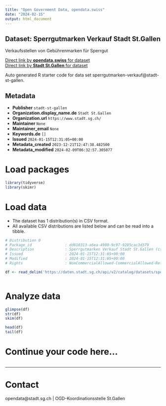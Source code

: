 ```yaml
---
title: "Open Government Data, opendata.swiss"
date: "2024-02-15"
output: html_document
---
```


## Dataset: Sperrgutmarken Verkauf Stadt St.Gallen

Verkaufsstellen von Gebührenmarken für Sperrgut

[Direct link by **opendata.swiss** for dataset](https://opendata.swiss/de/dataset/sperrgutmarken-verkauf)<br>
[Direct link by **Stadt St.Gallen** for dataset](https://daten.stadt.sg.ch/explore/dataset/sperrgutmarken-verkauf/)

Auto generated R starter code for data set sperrgutmarken-verkauf@stadt-st-gallen.

## Metadata

- **Publisher** `stadt-st-gallen`
- **Organization.display_name.de** `Stadt St.Gallen`
- **Organization.url** `https://www.stadt.sg.ch/`
- **Maintainer** `None`
- **Maintainer_email** `None`
- **Keywords.de** `[]`
- **Issued** `2024-01-15T12:31:05+00:00`
- **Metadata_created** `2023-12-21T12:47:38.482500`
- **Metadata_modified** `2024-02-09T06:32:57.305077`


# Load packages

```r

library(tidyverse)
library(skimr)

```

# Load data

-   The dataset has 1 distribution(s) in CSV format.
-   All available CSV distributions are listed below and can be read into a tibble.

```r

# Distribution 0
# Package_id               : dd610313-a6ea-4980-9c97-9285cac3d379
# Description              : Sperrgutmarken Verkauf Stadt St.Gallen (csv)
# Issued                   : 2024-01-15T12:31:05+00:00
# Modified                 : 2024-01-15T12:31:05+00:00
# Rights                   : NonCommercialAllowed-CommercialAllowed-ReferenceRequired

df <- read_delim('https://daten.stadt.sg.ch/api/v2/catalog/datasets/sperrgutmarken-verkauf/exports/csv')



```

# Analyze data

```r

glimpse(df)
str(df)
skim(df)

head(df)
tail(df)

```

# Continue your code here...

```r

```

------------------------------------------------------------------------

# Contact

opendata@stadt.sg.ch | OGD-Koordinationsstelle St.Gallen
